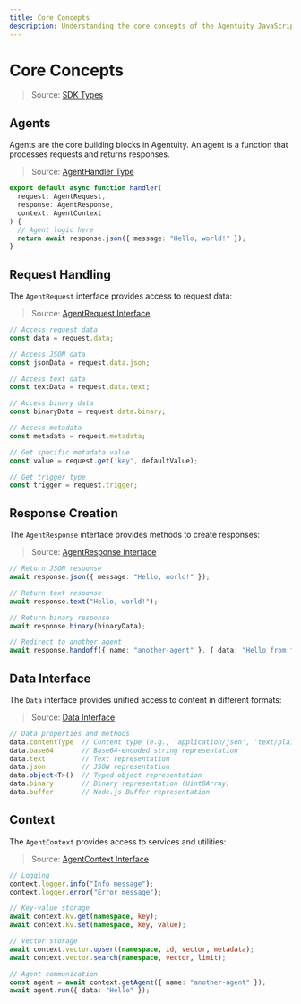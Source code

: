 ```yaml
---
title: Core Concepts
description: Understanding the core concepts of the Agentuity JavaScript SDK
---
```


# Core Concepts

> Source: [SDK Types](https://github.com/agentuity/sdk-js/blob/main/src/types.ts)

## Agents

Agents are the core building blocks in Agentuity. An agent is a function that processes requests and returns responses.

> Source: [AgentHandler Type](https://github.com/agentuity/sdk-js/blob/main/src/types.ts#L639-L643)

```typescript
export default async function handler(
  request: AgentRequest,
  response: AgentResponse,
  context: AgentContext
) {
  // Agent logic here
  return await response.json({ message: "Hello, world!" });
}
```

## Request Handling

The `AgentRequest` interface provides access to request data:

> Source: [AgentRequest Interface](https://github.com/agentuity/sdk-js/blob/main/src/types.ts#L442-L537)

```typescript
// Access request data
const data = request.data;

// Access JSON data
const jsonData = request.data.json;

// Access text data
const textData = request.data.text;

// Access binary data
const binaryData = request.data.binary;

// Access metadata
const metadata = request.metadata;

// Get specific metadata value
const value = request.get('key', defaultValue);

// Get trigger type
const trigger = request.trigger;
```

## Response Creation

The `AgentResponse` interface provides methods to create responses:

> Source: [AgentResponse Interface](https://github.com/agentuity/sdk-js/blob/main/src/types.ts#L539-L634)

```typescript
// Return JSON response
await response.json({ message: "Hello, world!" });

// Return text response
await response.text("Hello, world!");

// Return binary response
await response.binary(binaryData);

// Redirect to another agent
await response.handoff({ name: "another-agent" }, { data: "Hello from first agent" });
```

## Data Interface

The `Data` interface provides unified access to content in different formats:

> Source: [Data Interface](https://github.com/agentuity/sdk-js/blob/main/src/router/request.ts#L10-L70)

```typescript
// Data properties and methods
data.contentType  // Content type (e.g., 'application/json', 'text/plain')
data.base64       // Base64-encoded string representation
data.text         // Text representation
data.json         // JSON representation
data.object<T>()  // Typed object representation
data.binary       // Binary representation (Uint8Array)
data.buffer       // Node.js Buffer representation
```

## Context

The `AgentContext` provides access to services and utilities:

> Source: [AgentContext Interface](https://github.com/agentuity/sdk-js/blob/main/src/types.ts#L375-L440)

```typescript
// Logging
context.logger.info("Info message");
context.logger.error("Error message");

// Key-value storage
await context.kv.get(namespace, key);
await context.kv.set(namespace, key, value);

// Vector storage
await context.vector.upsert(namespace, id, vector, metadata);
await context.vector.search(namespace, vector, limit);

// Agent communication
const agent = await context.getAgent({ name: "another-agent" });
await agent.run({ data: "Hello" });
```
